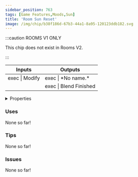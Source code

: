 ```yaml
---
sidebar_position: 763
tags: [Game Features,Moods,Sun]
title: 'Room Sun Reset'
image: /img/chip/b38f186d-67b3-44a1-8a95-120123ddb182.svg
---
```




:::caution ROOMS V1 ONLY
    
This chip does not exist in Rooms V2.

:::


<IChip uuid="b38f186d-67b3-44a1-8a95-120123ddb182"/>

<table><thead><tr><th>Inputs</th><th>Outputs</th></tr></thead><tbody><tr><td>exec | Modify</td><td>exec | *No name.*</td></tr><tr><td /><td>exec | Blend Finished</td></tr></tbody></table>

<details>
  <summary>Properties</summary>
  <div>
    <div>
    <table>
      <tbody>
        <tr>
          <td>Is beta required?</td>
          <td>No</td>
        </tr>
        <tr>
          <td>Is chip a trolling risk?</td>
          <td>No</td>
        </tr>
        <tr>
          <td>Is chip a role assignment risk?</td>
          <td>No</td>
        </tr>
        <tr>
          <td>Chip UUID</td>
          <td>b38f186d-67b3-44a1-8a95-120123ddb182</td>
        </tr>
        <tr>
          <td>Room availability</td>
          <td>Rooms V1 only</td>
        </tr>
      </tbody>
    </table>
    </div>
  </div>
</details>

### Uses

None so far!

### Tips

None so far!

### Issues

None so far!